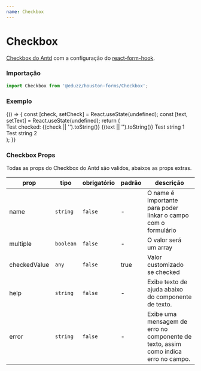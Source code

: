 ```yaml
---
name: Checkbox
---
```




# Checkbox

[Checkbox do Antd](https://ant.design/components/Checkbox/) com a
configuração do [react-form-hook](https://react-hook-form.com).

### Importação

```js
import Checkbox from '@eduzz/houston-forms/Checkbox';
```

### Exemplo

<Playground>
  {() => {
    const [check, setCheck] = React.useState(undefined);
    const [text, setText] = React.useState(undefined);
    return (
      <div>
        <Checkbox value={check} onChange={setCheck}>
          Test checked: {(check || '').toString()}
        </Checkbox>
        {(text || '').toString()}
        <Checkbox value={text} checkedValue='string 1' onChange={setText}>
          Test string 1
        </Checkbox>
        <Checkbox value={text} checkedValue='string 2' onChange={setText}>
          Test string 2
        </Checkbox>
      </div>
    );
  }}
</Playground>

### Checkbox Props

Todas as props do Checkbox do Antd são validos, abaixos as props extras.

| prop         | tipo      | obrigatório | padrão | descrição                                                                           |
| ------------ | --------- | ----------- | ------ | ----------------------------------------------------------------------------------- |
| name         | `string`  | `false`     | -      | O name é importante para poder linkar o campo com o formulário                      |
| multiple     | `boolean` | `false`     | -      | O valor será um array                                                               |
| checkedValue | `any`     | `false`     | true   | Valor customizado se checked                                                        |
| help         | `string`  | `false`     | -      | Exibe texto de ajuda abaixo do componente de texto.                                 |
| error        | `string`  | `false`     | -      | Exibe uma mensagem de erro no componente de texto, assim como indica erro no campo. |
